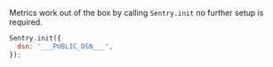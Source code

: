 Metrics work out of the box by calling `Sentry.init` no further setup is required.

```JavaScript
Sentry.init({
  dsn: '___PUBLIC_DSN___',
});
```
